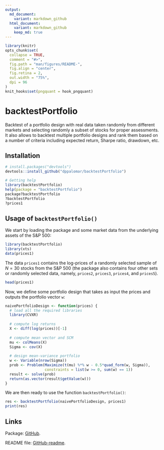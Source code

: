 ```yaml
---
output:
  md_document:
    variant: markdown_github
  html_document:
    variant: markdown_github
    keep_md: true
---
```


<!-- README.md is generated from README.Rmd. Please edit that file -->

```r
library(knitr)
opts_chunk$set(
  collapse = TRUE,
  comment = "#>",
  fig.path = "man/figures/README-",
  fig.align = "center",
  fig.retina = 2,
  out.width = "75%",
  dpi = 96
)
knit_hooks$set(pngquant = hook_pngquant)
```

# backtestPortfolio

Backtest of a portfolio design with real data taken randomly from different
markets and selecting randomly a subset of stocks for proper assessments.
It also allows to backtest multiple portfolio designs and rank them based
on a number of criteria including expected return, Sharpe ratio, drawdown,
etc.


## Installation
```r
# install.packages("devtools")
devtools::install_github("dppalomar/backtestPortfolio")

# Getting help
library(backtestPortfolio)
help(package = "backtestPortfolio")
package?backtestPortfolio
?backtestPortfolio
?prices1
```



## Usage of `backtestPortfolio()`
We start by loading the package and some market data from the underlying assets of the S&P 500:
```r
library(backtestPortfolio)
library(xts)
data(prices1)
```
The data `prices1` contains the log-prices of a randomly selected sample of $N=30$ stocks from the
S&P 500 (the package also contains four other sets or randomly selected data, namely, `prices2`, `prices3`, `prices4`, and `prices5`).
```r
head(prices1)
```

Now, we define some portfolio design that takes as input the prices and outputs the portfolio vector `w`:
```r
naivePortfolioDesign <- function(prices) {
  # load all the required libraries
  library(CVXR)
  
  # compute log returns
  X <- diff(log(prices))[-1]
  
  # compute mean vector and SCM
  mu <- colMeans(X)
  Sigma <- cov(X)
  
  # design mean-variance portfolio
  w <- Variable(nrow(Sigma))
  prob <- Problem(Maximize(t(mu) %*% w - 0.5*quad_form(w, Sigma)),
                  constraints = list(w >= 0, sum(w) == 1))
  result <- solve(prob)
  return(as.vector(result$getValue(w)))
}
```

We are then ready to use the function `backtestPortfolio()`:
```r
res <- backtestPortfolio(naivePortfolioDesign, prices1)
print(res)
```



## Links
Package: [GitHub](https://github.com/dppalomar/backtestPortfolio).

README file: [GitHub-readme](https://rawgit.com/dppalomar/backtestPortfolio/master/README.html).
